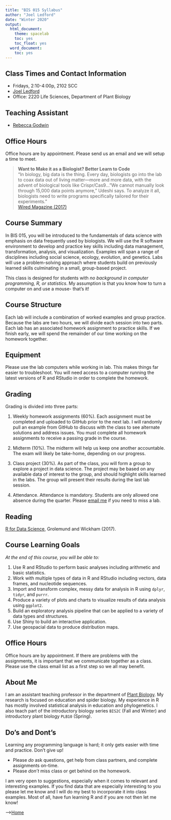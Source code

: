 ```yaml
---
title: "BIS 015 Syllabus"
author: "Joel Ledford"
date: "Winter 2020"
output:
  html_document:
    theme: spacelab
    toc: yes
    toc_float: yes
  word_document:
    toc: yes
---    
```


## Class Times and Contact Information  
+ Fridays, 2:10-4:00p, 2102 SCC  
+ [Joel Ledford](mailto:jmledford@ucdavis.edu)  
+ Office: 2220 Life Sciences, Department of Plant Biology  

## Teaching Assistant  
+ [Rebecca Godwin](mailto:rgodwin@ucdavis.edu)  

## Office Hours    
Office hours are by appointment. Please send us an email and we will setup a time to meet.  

> **Want to Make it as a Biologist? Better Learn to Code**  
> "In biology, big data is the thing. Every day, biologists go into the lab to coax data out of living matter—more and more data, with the advent of biological tools like Crispr/Cas9..."We cannot manually look through 15,000 data points anymore," Udeshi says. To analyze it all, biologists need to write programs specifically tailored for their experiments."  
> [Wired Magazine (2017)](https://www.wired.com/2017/03/biologists-teaching-code-survive/)

## Course Summary  
In BIS 015, you will be introduced to the fundamentals of data science with emphasis on data frequently used by biologists. We will use the R software environment to develop and practice key skills including data management, transformation, analysis, and visualization. Examples will span a range of disciplines including social science, ecology, evolution, and genetics. Labs will use a problem-solving approach where students build on previously learned skills culminating in a small, group-based project. 

This class is designed for students with *no background in computer programming, R, or statistics*. My assumption is that you know how to turn a computer on and use a mouse- that's it!  

## Course Structure  
Each lab will include a combination of worked examples and group practice. Because the labs are two hours, we will divide each session into two parts. Each lab has an associated homework assignment to practice skills. If we finish early, we will spend the remainder of our time working on the homework together.  

## Equipment  
Please use the lab computers while working in lab. This makes things far easier to troubleshoot. You will need access to a computer running the latest versions of R and RStudio in order to complete the homework.    

## Grading  
Grading is divided into three parts:  

1. Weekly homework assignments (60%). Each assignment must be completed and uploaded to GitHub prior to the next lab. I will randomly pull an example from GitHub to discuss with the class to see alternate solutions and address issues. You must complete all homework assignments to receive a passing grade in the course.  

2. Midterm (10%). The midterm will help us keep one another accountable. The exam will likely be take-home, depending on our progress.  

3. Class project (30%). As part of the class, you will form a group to explore a project in data science. The project may be based on any available data of interest to the group, and should highlight skills learned in the labs. The group will present their results during the last lab session.  

4. Attendance. Attendance is mandatory. Students are only allowed one absence during the quarter. Please [email me](mailto:jmledford@ucdavis.edu) if you need to miss a lab.  

## Reading  
[R for Data Science](https://r4ds.had.co.nz/), Grolemund and Wickham (2017).  

## Course Learning Goals  
*At the end of this course, you will be able to:*  

1. Use R and RStudio to perform basic analyses including arithmetic and basic statistics.  
2. Work with multiple types of data in R and RStudio including vectors, data frames, and nucleotide sequences.  
3. Import and transform complex, messy data for analysis in R using `dplyr`, `tidyr`, and `purrr`.  
4. Produce a variety of plots and charts to visualize results of data analysis using `ggplot2`.  
5. Build an exploratory analysis pipeline that can be applied to a variety of data types and structures.  
6. Use Shiny to build an interactive application.  
7. Use geospacial data to produce distribution maps.  

## Office Hours  
Office hours are by appointment. If there are problems with the assignments, it is important that we communicate together as a class. Please use the class email list as a first step so we all may benefit.  

## About Me  
I am an assistant teaching professor in the department of [Plant Biology](http://www-plb.ucdavis.edu/). My research is focused on education and spider biology. My experience in R has mostly involved statistical analysis in education and phylogenetics. I also teach part of the introductory biology series `BIS2C` (Fall and Winter) and introductory plant biology `PLB10` (Spring).  

## Do's and Dont's  
Learning any programming language is hard; it only gets easier with time and practice. Don't give up!  

+ Please *do* ask questions, get help from class partners, and complete assignments on-time.  
+ Please *don't* miss class or get behind on the homework.  

I am very open to suggestions, especially when it comes to relevant and interesting examples. If you find data that are especially interesting to you please let me know and I will do my best to incorporate it into class examples. Most of all, have fun learning R and if you are not then let me know!  

-->[Home](https://jmledford3115.github.io/datascibiol/)